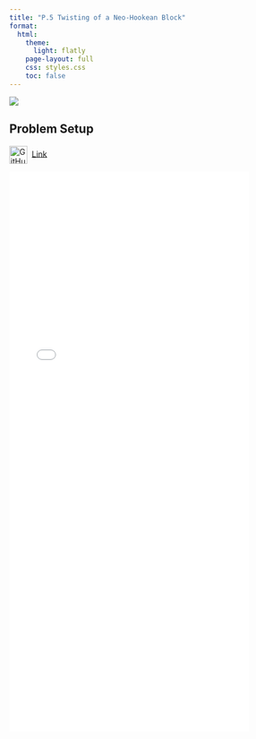 ```yaml
---
title: "P.5 Twisting of a Neo-Hookean Block"
format:
  html:
    theme:
      light: flatly
    page-layout: full
    css: styles.css
    toc: false
---
```


![](twisting.png){fig-align="center"}

## **Problem Setup**
<img
  src="https://github.githubassets.com/images/modules/logos_page/GitHub-Mark.png"
  alt="GitHub logo"
  width="32"
  height="32"
  style="vertical-align:middle; margin-right:8px;"
/>[Link](https://github.com/suparnob100/scikit-rom/tree/main/examples/computational_mechanics/static/non_linear/problem_1_h)


![](twisting.pdf){width="85%" height="1000px"}


